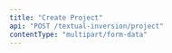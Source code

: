 ```yaml
---
title: "Create Project"
api: "POST /textual-inversion/project"
contentType: "multipart/form-data"
---
```


<ParamField header="Authorization" type="string" required hidden />
<ParamField header="x-api-key" type="string" required hidden />

### Description
Creates a textual inversion project

### Form Data

<ParamField body="init-word" type="string" required>
Describes the word
</ParamField>

<ParamField body="train-iterations" type="string">
Number of iterations to train
</ParamField>

<ParamField body="files[]" type="files"></ParamField>

<RequestExample>
```bash cURL
curl -X POST \
  https://api.mirageml.com/textual-inversion/project \
  -H 'Authorization: <AUTHORIZATION>' \
  -H 'Cache-Control: no-cache' \
  -H 'content-type: multipart/form-data; boundary=----WebKitFormBoundary7MA4YWxkTrZu0gW' \
  -H 'x-api-key: <API_KEY>' \
  -F init-word=<INIT_WORD> \
  -F train-iterations=<TRAIN_ITERATIONS> \
  -F 'files[]=<FILES>'
```
</RequestExample>

<ResponseExample>
```json
{
  "statusCode": 200,
  "project_id": "047b6913-fd3d-4b0d-8dca-349f786a40a9"
}
```
</ResponseExample>
